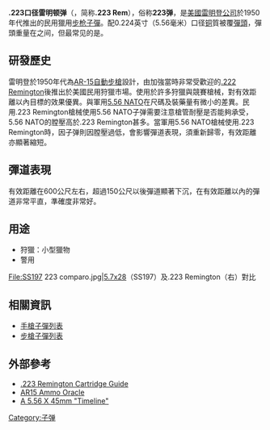 {{Unreferenced|time=2020-08-25T10:56:43+00:00}}
{{NoteTA
|G1=Military
|G2=長度單位
|G3=Firearms
}}
{{Infobox Firearm Cartridge
|name=.223 Remington
|image= 223 Remington.jpg
|caption = .223口徑雷明頓彈系列，以[[.308溫徹斯特|.308溫徹斯特]]彈(最右)做對比
|origin= {{USA}}
|type= [[步槍|步槍]]
<!-- Service history -->
|service= 1964年—
|used_by=[[美國|美國]]
|wars=
<!-- Production history -->
|designer= [[雷明登武器公司|雷明登武器公司]]
|design_date= 1964年
|manufacturer=
|production_date=1964年—
|number=
|variants=
<!-- Specifications -->
|parent= .222 Remington
|case_type=有緣縮口瓶型
|bullet=.224
|neck=.253
|shoulder=.354
|base=.376
|rim_dia=.378
|rim_thick=.045
|case_length=1.76
|length=2.26
|rifling=1:12
|primer=Boxer式中心底火／步槍小型
|detonation= 機械撞擊式
<!-- Ballistic performance -->
|bw1=40
|btype1=Nosler ballistic tip
|vel1=3700
|en1=1260
|bw2=55
|btype2=Nosler ballistic tip
|vel2=3240
|en2=1282
|bw3=60
|btype3=Nosler partition
|vel3=3160
|en3=1330
|bw4=69
|btype4=BTHP
|vel4=2950
|en4=1333
|bw5=77
|btype5=BTHP
|vel5=2750
|en5=1293
|test_barrel_length=24 in.
|balsrc=[http://www.federalcartridge.com/ballistics Federal Cartridge Co. ballistics page]
}}

'''.223口径雷明顿弹'''（{{lang-en|.223 caliber Remington cartridge}}，简称'''.223 Rem'''），俗称'''223弹'''，是[[美國|美國]][[雷明登武器公司|雷明登公司]]於1950年代推出的民用獵用[[步枪|步枪]][[子弹|子彈]]。配0.224英寸（5.56毫米）口径[[铜|铜]]質被覆[[彈頭|彈頭]]，彈頭重量在{{convert|40|-|90|gr|g|lk=on}}之间，但最常见的是{{convert|55|gr|g}}。

== 研發歷史 ==
雷明登於1950年代為[[AR-15自動步槍|AR-15自動步槍]]設計，由加強當時非常受歡迎的[[.222_Remington|.222 Remington]]後推出於美國民用狩獵市場。使用於許多狩獵與競賽槍械，對有效距離以內目標的效果優異。與軍用[[5.56×45mm_NATO|5.56 NATO]]在尺碼及裝藥量有微小的差異。民用.223 Remington槍械使用5.56 NATO子弹需要注意槍管耐壓是否能夠承受，5.56 NATO的膛壓高於.223 Remington甚多。當軍用5.56 NATO槍械使用.223 Remington時，因子弹則因膛壓過低，會影響彈道表現，須重新歸零，有效距離亦顯著縮短。

== 彈道表現 ==
有效距離在600公尺左右，超過150公尺以後彈道顯著下沉，在有效距離以內的彈道非常平直，準確度非常好。

== 用途 ==
* 狩獵：小型獵物
* 警用
<gallery>
File:SS197 223 comparo.jpg|[[5.7x28|5.7x28]]（SS197）及.223 Remington（右）對比
</gallery>

== 相關資訊 ==
{{Commonscat|.223 Remington|.223 Remington}}
* [[手槍子彈列表|手槍子彈列表]]
* [[步槍子彈列表|步槍子彈列表]]

== 外部參考 ==
* [http://www.6mmbr.com/223rem.html .223 Remington Cartridge Guide]{{Wayback|url=http://www.6mmbr.com/223rem.html |date=20110826120620 }}
* [http://www.ammo-oracle.com/ AR15 Ammo Oracle]{{Wayback|url=http://www.ammo-oracle.com/ |date=20070527171446 }}
* [https://web.archive.org/web/20040209030852/http://www.thegunzone.com/556dw.html A 5.56 X 45mm "Timeline"]

{{雷明登武器公司槍械及子彈}}
[[Category:子弹|Category:子弹]]